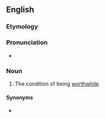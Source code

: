 ==English==

===Etymology===
{{suffix|en|worthwhile|ness}}

===Pronunciation===
* {{IPA|en|/wɜː(ɹ)θˈwaɪlnəs/|/wɜː(ɹ)θˈʍaɪlnəs/}}
{{rfap|en}}

===Noun===
{{en-noun|-}}
# The condition of being [[worthwhile]].

====Synonyms====
* {{l|en|worthiness}}